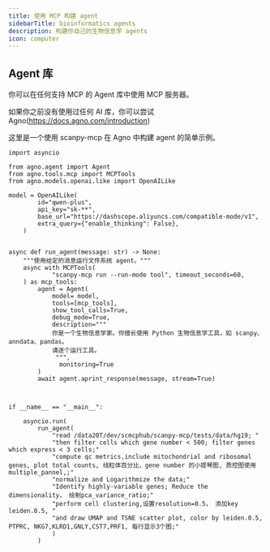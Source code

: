 ```yaml
---
title: 使用 MCP 构建 agent
sidebarTitle: bioinformatics agents
description: 构建你自己的生物信息学 agents
icon: computer
---
```


 
## Agent 库

你可以在任何支持 MCP 的 Agent 库中使用 MCP 服务器。

如果你之前没有使用过任何 AI 库，你可以尝试 Agno(https://docs.agno.com/introduction)

这里是一个使用 scanpy-mcp 在 Agno 中构建 agent 的简单示例。


```
import asyncio

from agno.agent import Agent
from agno.tools.mcp import MCPTools
from agno.models.openai.like import OpenAILike

model = OpenAILike(
        id="qwen-plus",
        api_key="sk-**",
        base_url="https://dashscope.aliyuncs.com/compatible-mode/v1",
        extra_query={"enable_thinking": False},
    )


async def run_agent(message: str) -> None:
    """使用给定的消息运行文件系统 agent。"""
    async with MCPTools(
            "scanpy-mcp run --run-mode tool", timeout_seconds=60,
    ) as mcp_tools:        
        agent = Agent(
            model= model, 
            tools=[mcp_tools],
            show_tool_calls=True,
            debug_mode=True,
            description="""
            你是一个生物信息学家。你擅长使用 Python 生物信息学工具，如 scanpy、anndata、pandas。
            请逐个运行工具。
             """,
              monitoring=True
        )
        await agent.aprint_response(message, stream=True)



if __name__ == "__main__":

    asyncio.run(
        run_agent(
            "read /data20T/dev/scmcphub/scanpy-mcp/tests/data/hg19; "
            "then filter cells which gene number < 500; filter genes which express < 3 cells;"
            "compute qc metrics,include mitochondrial and ribosomal genes, plot total counts, 线粒体百分比，gene number 的小提琴图, 质控图使用multiple_pannel,;"
            "normalize and Logarithmize the data;"
            "Identify highly-variable genes; Reduce the dimensionality， 绘制pca_variance_ratio;"
            "perform cell clustering,设置resolution=0.5， 添加key leiden.0.5, "
            "and draw UMAP and TSNE scatter plot, color by leiden.0.5, PTPRC, NKG7,KLRD1,GNLY,CST7,PRF1, 每行显示3个图;"
            )
        )


```
